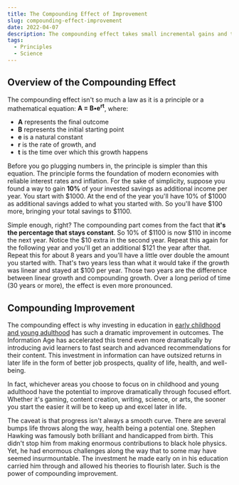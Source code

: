 ```yaml
---
title: The Compounding Effect of Improvement
slug: compounding-effect-improvement
date: 2022-04-07
description: The compounding effect takes small incremental gains and transforms them into massive outcomes. Applying this to self-improvement works in theory, but with limits.
tags:
  - Principles
  - Science
---
```


## Overview of the Compounding Effect

The compounding effect isn't so much a law as it is a principle or a mathematical equation: **A = B•e<sup>rt</sup>**, where:

- **A** represents the final outcome
- **B** represents the initial starting point
- **e** is a natural constant
- **r** is the rate of growth, and
- **t** is the time over which this growth happens

Before you go plugging numbers in, the principle is simpler than this equation. The principle forms the foundation of modern economies with reliable interest rates and inflation. For the sake of simplicity, suppose you found a way to gain **10%** of your invested savings as additional income per year. You start with $1000. At the end of the year you'll have 10% of $1000 as additional savings added to what you started with. So you'll have $100 more, bringing your total savings to $1100.

Simple enough, right? The compounding part comes from the fact that **it's the percentage that stays constant**. So 10% of $1100 is now $110 in income the next year. Notice the $10 extra in the second year. Repeat this again for the following year and you'll get an additional $121 the year after that. Repeat this for about 8 years and you'll have a little over double the amount you started with. That's two years less than what it would take if the growth was linear and stayed at $100 per year. Those two years are the difference between linear growth and compounding growth. Over a long period of time (30 years or more), the effect is even more pronounced.

## Compounding Improvement

The compounding effect is why investing in education in [early childhood and young adulthood](/finding-meaning) has such a dramatic improvement in outcomes. The Information Age has accelerated this trend even more dramatically by introducing avid learners to fast search and advanced recommendations for their content. This investment in information can have outsized returns in later life in the form of better job prospects, quality of life, health, and well-being. 

In fact, whichever areas you choose to focus on in childhood and young adulthood have the potential to improve dramatically through focused effort. Whether it's gaming, content creation, writing, science, or arts, the sooner you start the easier it will be to keep up and excel later in life. 

The caveat is that progress isn't always a smooth curve. There are several bumps life throws along the way, health being a potential one. Stephen Hawking was famously both brilliant and handicapped from birth. This didn't stop him from making enormous contributions to black hole physics. Yet, he had enormous challenges along the way that to some may have seemed insurmountable. The investment he made early on in his education carried him through and allowed his theories to flourish later. Such is the power of compounding improvement.